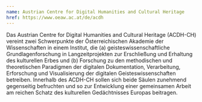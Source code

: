 ```yaml
---
name: Austrian Centre for Digital Humanities and Cultural Heritage
href: https://www.oeaw.ac.at/de/acdh
---
```

Das Austrian Centre for Digital Humanities and Cultural Heritage (ACDH-CH) vereint zwei Schwerpunkte der Österreichischen Akademie der Wissenschaften in einem Institut, die (a) geisteswissenschaftliche Grundlagenforschung in Langzeitprojekten zur Erschließung und Erhaltung des kulturellen Erbes und (b) Forschung zu den methodischen und theoretischen Paradigmen der digitalen Dokumentation, Verarbeitung, Erforschung und Visualisierung der digitalen Geisteswissenschaften betreiben. Innerhalb des ACDH-CH sollen sich beide Säulen zunehmend gegenseitig befruchten und so zur Entwicklung einer gemeinsamen Arbeit am reichen Schatz des kulturellen Gedächtnisses Europas beitragen.
